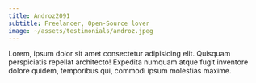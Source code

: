 ```yaml
---
title: Androz2091
subtitle: Freelancer, Open-Source lover
image: ~/assets/testimonials/androz.jpeg
---
```


Lorem, ipsum dolor sit amet consectetur adipisicing elit. Quisquam perspiciatis repellat architecto! Expedita numquam atque fugit inventore dolore quidem, temporibus qui, commodi ipsum molestias maxime.
